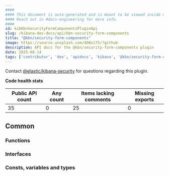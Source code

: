 ```yaml
---
####
#### This document is auto-generated and is meant to be viewed inside our experimental, new docs system.
#### Reach out in #docs-engineering for more info.
####
id: kibKbnSecurityFormComponentsPluginApi
slug: /kibana-dev-docs/api/kbn-security-form-components
title: "@kbn/security-form-components"
image: https://source.unsplash.com/400x175/?github
description: API docs for the @kbn/security-form-components plugin
date: 2025-08-14
tags: ['contributor', 'dev', 'apidocs', 'kibana', '@kbn/security-form-components']
---
```




Contact [@elastic/kibana-security](https://github.com/orgs/elastic/teams/kibana-security) for questions regarding this plugin.

**Code health stats**

| Public API count  | Any count | Items lacking comments | Missing exports |
|-------------------|-----------|------------------------|-----------------|
| 35 | 0 | 25 | 0 |

## Common

### Functions
<DocDefinitionList data={kbnSecurityFormComponentsObj.common.functions}/>

### Interfaces
<DocDefinitionList data={kbnSecurityFormComponentsObj.common.interfaces}/>

### Consts, variables and types
<DocDefinitionList data={kbnSecurityFormComponentsObj.common.misc}/>

